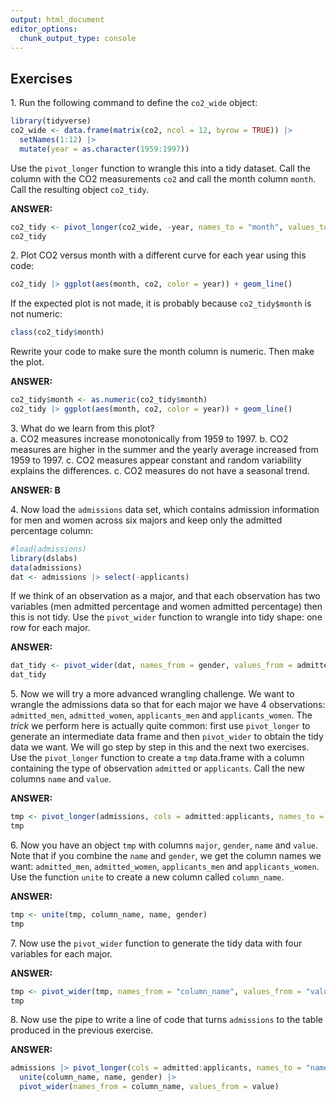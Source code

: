 ```yaml
---
output: html_document
editor_options: 
  chunk_output_type: console
---
```

## Exercises 
1\. Run the following command to define the `co2_wide` object: 
```r
library(tidyverse)
co2_wide <- data.frame(matrix(co2, ncol = 12, byrow = TRUE)) |>  
  setNames(1:12) |> 
  mutate(year = as.character(1959:1997)) 
``` 
Use the `pivot_longer` function to wrangle this into a tidy dataset. Call the column with the CO2 measurements `co2` and call the month column `month`. Call the resulting object `co2_tidy`.

**ANSWER:**
```r
co2_tidy <- pivot_longer(co2_wide, -year, names_to = "month", values_to = "co2")
co2_tidy
```

2\. Plot CO2 versus month with a different curve for each year using this code: 
```r
co2_tidy |> ggplot(aes(month, co2, color = year)) + geom_line() 
``` 
If the expected plot is not made, it is probably because `co2_tidy$month` is not numeric: 
```r
class(co2_tidy$month) 
``` 
Rewrite your code to make sure the month column is numeric. Then make the plot. 

**ANSWER:**
```r
co2_tidy$month <- as.numeric(co2_tidy$month)
co2_tidy |> ggplot(aes(month, co2, color = year)) + geom_line() 
```

3\. What do we learn from this plot?  
a. CO2 measures increase monotonically from 1959 to 1997. 
b. CO2 measures are higher in the summer and the yearly average increased from 1959 to 1997. 
c. CO2 measures appear constant and random variability explains the differences. 
c. CO2 measures do not have a seasonal trend. 

**ANSWER: B**

4\. Now load the `admissions` data set, which contains admission information for men and women across six majors and keep only the admitted percentage column: 
```r
#load(admissions) 
library(dslabs)
data(admissions)
dat <- admissions |> select(-applicants) 
``` 
If we think of an observation as a major, and that each observation has two variables (men admitted percentage and women admitted percentage) then this is not tidy. Use the `pivot_wider` function to wrangle into tidy shape: one row for each major. 

**ANSWER:**
```r
dat_tidy <- pivot_wider(dat, names_from = gender, values_from = admitted)
dat_tidy
```

5\. Now we will try a more advanced wrangling challenge. We want to wrangle the admissions data so that for each major we have 4 observations: `admitted_men`, `admitted_women`, `applicants_men` and `applicants_women`.  The _trick_ we perform here is actually quite common: first use `pivot_longer` to generate an intermediate data frame and then `pivot_wider` to obtain the tidy data we want. We will go step by step in this and the next two exercises. 
Use the `pivot_longer` function to create a `tmp` data.frame with a column containing the type of observation `admitted` or `applicants`. Call the new columns `name` and `value`.  

**ANSWER:**
```r
tmp <- pivot_longer(admissions, cols = admitted:applicants, names_to = "name", values_to = "value")
tmp
```

6\. Now you have an object `tmp` with columns `major`,  `gender`, `name` and  `value`. Note that if you combine the `name` and `gender`, we get the column names we want: `admitted_men`, `admitted_women`, `applicants_men` and `applicants_women`. Use the function `unite` to create a new column called `column_name`. 

**ANSWER:**
```r
tmp <- unite(tmp, column_name, name, gender)
tmp
```

7\. Now use the `pivot_wider` function to generate the tidy data with four variables for each major.

**ANSWER:**
```r
tmp <- pivot_wider(tmp, names_from = "column_name", values_from = "value")
tmp
```

8\. Now use the pipe to write a line of code that turns `admissions` to the table  produced in the previous exercise. 

**ANSWER:**
```r
admissions |> pivot_longer(cols = admitted:applicants, names_to = "name", values_to = "value") |>
  unite(column_name, name, gender) |>
  pivot_wider(names_from = column_name, values_from = value)
```
